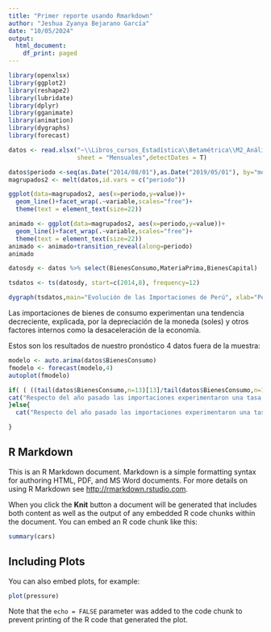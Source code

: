 ---
title: "Primer reporte usando Rmarkdown"
author: "Jeshua Zyanya Bejarano García"
date: "10/05/2024"
output:
  html_document:
    df_print: paged
---

```{r librerias, echo=FALSE,message=FALSE,warning=FALSE,comment=""}
library(openxlsx)
library(ggplot2)
library(reshape2)
library(lubridate)
library(dplyr)
library(gganimate)
library(animation)
library(dygraphs)
library(forecast)
```

```{r basededatos, echo=FALSE,message=FALSE,warning=FALSE,comment=""}
datos <- read.xlsx("~\\Libros_cursos_Estadística\\Betamétrica\\M2_AnálisisExporatorio_AutomatizaciónReportes\\data\\importacionesperu.xlsx",
                   sheet = "Mensuales",detectDates = T)

datos$periodo <-seq(as.Date("2014/08/01"),as.Date("2019/05/01"), by="month") 
magrupados2 <- melt(datos,id.vars = c("periodo"))
```

```{r graficolinea, echo=FALSE,message=FALSE,warning=FALSE,comment="",fig.width=16,fig.height=8,fig.align='center'}

ggplot(data=magrupados2, aes(x=periodo,y=value))+
  geom_line()+facet_wrap(.~variable,scales="free")+
  theme(text = element_text(size=22))
```

```{r graficogif, echo=TRUE,message=FALSE,warning=FALSE,comment="",fig.width=16,fig.height=8,fig.align='center',eval=FALSE}

animado <- ggplot(data=magrupados2, aes(x=periodo,y=value))+
  geom_line()+facet_wrap(.~variable,scales="free")+
  theme(text = element_text(size=22))
animado <- animado+transition_reveal(along=periodo)
animado
```

```{r graficodinamico, echo=TRUE,message=FALSE,warning=FALSE,comment="",fig.width=8,fig.height=8,fig.align='center',results='asis'}

datosdy <- datos %>% select(BienesConsumo,MateriaPrima,BienesCapital)

tsdatos <- ts(datosdy, start=c(2014,8), frequency=12)

dygraph(tsdatos,main="Evolución de las Importaciones de Perú", xlab="Periodo", ylab="Millones de soles.") %>% dyOptions(fillGraph=T,fillAlpha=0.04,drawPoints=T,pointSize=3)

```

Las importaciones de bienes de consumo experimentan una tendencia decreciente, explicada, por la depreciación de la moneda (soles) y otros factores internos como la desaceleración de la economía.

Estos son los resultados de nuestro pronóstico 4 datos fuera de la muestra:

```{r otrascosas, echo=TRUE,message=FALSE,warning=FALSE,comment="",fig.width=16,fig.height=8,fig.align='center'}

modelo <- auto.arima(datos$BienesConsumo)
fmodelo <- forecast(modelo,4)
autoplot(fmodelo)

if( ( ((tail(datos$BienesConsumo,n=13)[13]/tail(datos$BienesConsumo,n=13)[1])-1)*100 )>0 ){
cat("Respecto del año pasado las importaciones experimentaron una tasa de crecimiento del :", ((tail(datos$BienesConsumo,n=13)[13]/tail(datos$BienesConsumo,n=13)[1])-1)*100,"%")
}else{
  cat("Respecto del año pasado las importaciones experimentaron una tasa de decrecimiento del :", ((tail(datos$BienesConsumo,n=13)[13]/tail(datos$BienesConsumo,n=13)[1])-1)*100,"%")

}
```


## R Markdown

This is an R Markdown document. Markdown is a simple formatting syntax for authoring HTML, PDF, and MS Word documents. For more details on using R Markdown see <http://rmarkdown.rstudio.com>.

When you click the **Knit** button a document will be generated that includes both content as well as the output of any embedded R code chunks within the document. You can embed an R code chunk like this:

```{r cars}
summary(cars)
```

## Including Plots

You can also embed plots, for example:

```{r pressure, echo=FALSE}
plot(pressure)
```

Note that the `echo = FALSE` parameter was added to the code chunk to prevent printing of the R code that generated the plot.

